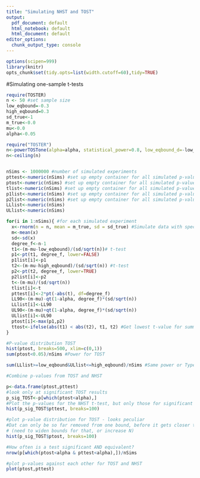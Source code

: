 ```yaml
---
title: "Simulating NHST and TOST"
output:
  pdf_document: default
  html_notebook: default
  html_document: default
editor_options: 
  chunk_output_type: console
---
```


```r
options(scipen=999)
library(knitr)
opts_chunk$set(tidy.opts=list(width.cutoff=60),tidy=TRUE)
```
#Simulating one-sample t-tests


```r
require(TOSTER)
n <- 50 #set sample size
low_eqbound=-0.3
high_eqbound=0.3
sd_true<-1
m_true<-0.0
mu<-0.0
alpha<-0.05

require("TOSTER")
n<-powerTOSTone(alpha=alpha, statistical_power=0.8, low_eqbound_d=-low_eqbound, high_eqbound=0.3)
n<-ceiling(n)


nSims <- 1000000 #number of simulated experiments
pttest<-numeric(nSims) #set up empty container for all simulated p-values
ptost<-numeric(nSims) #set up empty container for all simulated p-values
tlist<-numeric(nSims) #set up empty container for all simulated p-values
p1list<-numeric(nSims) #set up empty container for all simulated p-values
p2list<-numeric(nSims) #set up empty container for all simulated p-values
LLlist<-numeric(nSims)
ULlist<-numeric(nSims)

for(i in 1:nSims){ #for each simulated experiment
  x<-rnorm(n = n, mean = m_true, sd = sd_true) #Simulate data with specified mean, standard deviation, and sample size
  m<-mean(x)
  sd<-sd(x)
  degree_f<-n-1
  t1<-(m-mu-low_eqbound)/(sd/sqrt(n))# t-test
  p1<-pt(t1, degree_f, lower=FALSE) 
  p1list[i]<-p1
  t2<-(m-mu-high_eqbound)/(sd/sqrt(n)) #t-test
  p2<-pt(t2, degree_f, lower=TRUE) 
  p2list[i]<-p2
  t<-(m-mu)/(sd/sqrt(n))
  tlist[i]<-t
  pttest[i]<-2*pt(-abs(t), df=degree_f)
  LL90<-(m-mu)-qt(1-alpha, degree_f)*(sd/sqrt(n))
  LLlist[i]<-LL90
  UL90<-(m-mu)+qt(1-alpha, degree_f)*(sd/sqrt(n))
  ULlist[i]<-UL90
  ptost[i]<-max(p1,p2)
  ttost<-ifelse(abs(t1) < abs(t2), t1, t2) #Get lowest t-value for summary TOST result
}

#P-value distribution TOST
hist(ptost, breaks=500, xlim=c(0,1))
sum(ptost<0.05)/nSims #Power for TOST

sum(LLlist>=low_eqbound&ULlist<=high_eqbound)/nSims #Same power or Type 1 error, now based on CI

#Combine p-values from TOST and NHST

p<-data.frame(ptost,pttest)
#look only at significant TOST results
p_sig_TOST<-p[which(ptost<alpha),]
#Plot the p-values for the NHST t-test, but only those for significant TOT results. 
hist(p_sig_TOST$pttest, breaks=100)

#plot p-value distribution for TOST - looks peculiar
#Dat can only be so far removed from one bound, before it gets closer to the other bound. So p = 0.0000001 often not possible 
# (need to widen bounds for that, or increase N)
hist(p_sig_TOST$ptost, breaks=100)

#How often is a test significant AND equivalent?
nrow(p[which(ptost<alpha & pttest<alpha),])/nSims

#plot p-values against each other for TOST and NHST
plot(ptost,pttest)

```